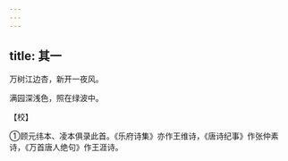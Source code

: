 ```yaml
---
---
---
```

title: 其一
---




万树江边杏，新开一夜风。

满园深浅色，照在绿波中。

【校】

①顾元纬本、凌本俱录此首。《乐府诗集》亦作王维诗，《唐诗纪事》作张仲素诗，《万首唐人绝句》作王涯诗。